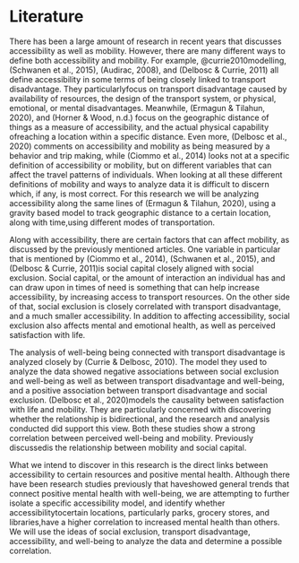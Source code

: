 # Literature

There has been a large amount of research in recent years that discusses accessibility as well as mobility. However, there are many different ways to define both accessibility and mobility. For example, 
@currie2010modelling, (Schwanen et al., 2015), (Audirac, 2008), and (Delbosc & Currie, 2011) all define accessibility in some terms of being closely linked to transport disadvantage. They particularlyfocus on transport disadvantage caused by availability of resources, the design of the transport system, or physical, emotional, or mental disadvantages. Meanwhile, (Ermagun & Tilahun, 2020), and (Horner & Wood, n.d.) focus on the geographic distance of things as a measure of accessibility, and the actual physical capability ofreaching a location within a specific distance. Even more, (Delbosc et al., 2020) comments on accessibility and mobility as being measured by a behavior and trip making, while (Ciommo et al., 2014) looks not at a specific definition of accessibility or mobility, but on different variables that can affect the travel patterns of individuals. When looking at all these different definitions of mobility and ways to analyze data it is difficult to discern which, if any, is most correct. For this research we will be analyzing accessibility along the same lines of (Ermagun & Tilahun, 2020), using a gravity based model to track geographic distance to a certain location, along with time,using different modes of transportation. 

Along with accessibility, there are certain factors that can affect mobility, as discussed by the previously mentioned articles. One variable in particular that is mentioned by (Ciommo et al., 2014), (Schwanen et al., 2015), and (Delbosc & Currie, 2011)is social capital closely aligned with social exclusion. Social capital, or the amount of interaction an individual has and can draw upon in times of need is something that can help increase accessibility, by increasing access to transport resources. On the other side of that, social exclusion is closely correlated with transport disadvantage, and a much smaller accessibility. In addition to affecting accessibility, social exclusion also affects mental and emotional health, as well as perceived satisfaction with life. 

The analysis of well-being being connected with transport disadvantage is analyzed closely by (Currie & Delbosc, 2010). The model they used to analyze the data showed negative associations between social exclusion and well-being as well as between transport disadvantage and well-being, and a positive association between transport disadvantage and social exclusion. (Delbosc et al., 2020)models the causality between satisfaction with life and mobility. They are particularly concerned with discovering whether the relationship is bidirectional, and the research and analysis conducted did support this view. Both these studies show a strong correlation between perceived well-being and mobility. Previously discussedis the relationship between mobility and social capital. 

What we intend to discover in this research is the direct links between accessibility to certain resources and positive mental health. Although there have been research studies previously that haveshowed general trends that connect positive mental health with well-being, we are attempting to further isolate a specific accessibility model, and identify whether accessibilitytocertain locations, particularly parks, grocery stores, and libraries,have a higher 
correlation to increased mental health than others. We will use the ideas of social exclusion, transport disadvantage, accessibility, and well-being to analyze the data and determine a possible correlation. 
